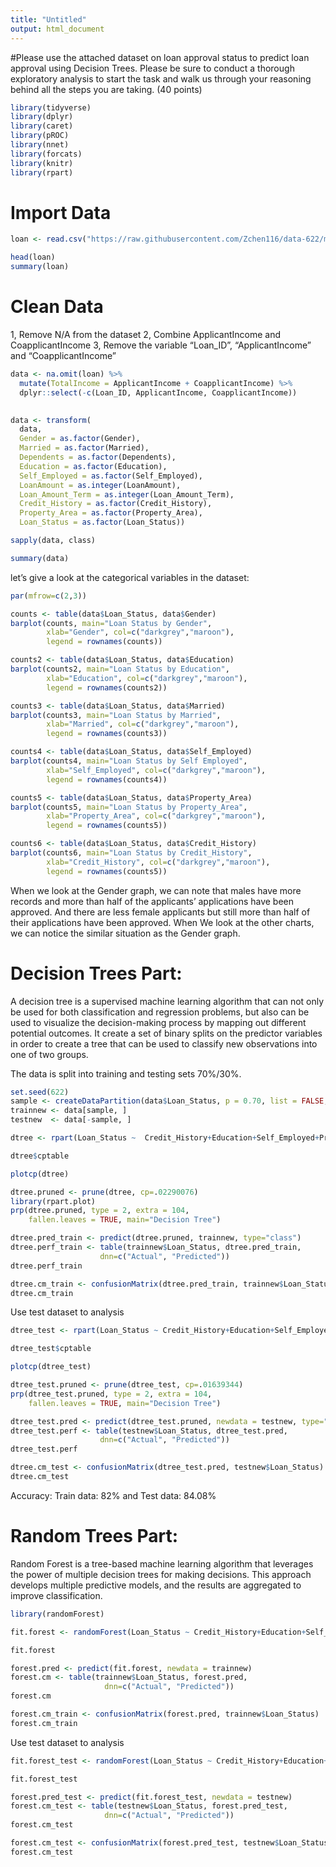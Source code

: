 ---
title: "Untitled"
output: html_document
---

#Please use the attached dataset on loan approval status to predict loan approval using Decision Trees. Please be sure to conduct a thorough exploratory analysis to start the task and walk us through your reasoning behind all the steps you are taking. (40 points)
```{r}
library(tidyverse)
library(dplyr)
library(caret)
library(pROC)
library(nnet)
library(forcats)
library(knitr)
library(rpart)
```

# Import Data
```{r}
loan <- read.csv("https://raw.githubusercontent.com/Zchen116/data-622/main/Loan_approval.csv")
```

```{r}
head(loan)
summary(loan)
```

# Clean Data
1, Remove N/A from the dataset
2, Combine ApplicantIncome and CoapplicantIncome
3, Remove the variable "Loan_ID", "ApplicantIncome" and "CoapplicantIncome"
```{r}
data <- na.omit(loan) %>%
  mutate(TotalIncome = ApplicantIncome + CoapplicantIncome) %>%
  dplyr::select(-c(Loan_ID, ApplicantIncome, CoapplicantIncome))
  
```

```{r}
data <- transform(
  data, 
  Gender = as.factor(Gender),
  Married = as.factor(Married), 
  Dependents = as.factor(Dependents),
  Education = as.factor(Education),
  Self_Employed = as.factor(Self_Employed),
  LoanAmount = as.integer(LoanAmount),
  Loan_Amount_Term = as.integer(Loan_Amount_Term),
  Credit_History = as.factor(Credit_History),
  Property_Area = as.factor(Property_Area),
  Loan_Status = as.factor(Loan_Status))

sapply(data, class)
```

```{r}
summary(data)
```


let's give a look at the categorical variables in the dataset:
```{r}
par(mfrow=c(2,3))

counts <- table(data$Loan_Status, data$Gender)
barplot(counts, main="Loan Status by Gender",
        xlab="Gender", col=c("darkgrey","maroon"),
        legend = rownames(counts))

counts2 <- table(data$Loan_Status, data$Education)
barplot(counts2, main="Loan Status by Education",
        xlab="Education", col=c("darkgrey","maroon"),
        legend = rownames(counts2))

counts3 <- table(data$Loan_Status, data$Married)
barplot(counts3, main="Loan Status by Married",
        xlab="Married", col=c("darkgrey","maroon"),
        legend = rownames(counts3))

counts4 <- table(data$Loan_Status, data$Self_Employed)
barplot(counts4, main="Loan Status by Self Employed",
        xlab="Self_Employed", col=c("darkgrey","maroon"),
        legend = rownames(counts4))

counts5 <- table(data$Loan_Status, data$Property_Area)
barplot(counts5, main="Loan Status by Property_Area",
        xlab="Property_Area", col=c("darkgrey","maroon"),
        legend = rownames(counts5))

counts6 <- table(data$Loan_Status, data$Credit_History)
barplot(counts6, main="Loan Status by Credit_History",
        xlab="Credit_History", col=c("darkgrey","maroon"),
        legend = rownames(counts5))
```


When we look at the Gender graph, we can note that males have more records and more than half of the applicants' applications have been approved. And there are less female applicants but still more than half of their applications have been approved. When We look at the other charts, we can notice the similar situation as the Gender graph. 


# Decision Trees Part:

A decision tree is a supervised machine learning algorithm that can not only be used for both classification and regression problems, but also can be used to visualize the decision-making process by mapping out different potential outcomes. It create a set of binary splits on the predictor variables in order to create a tree that can be used to classify new observations into one of two groups. 

The data is split into training and testing sets 70%/30%.
```{r}
set.seed(622)
sample <- createDataPartition(data$Loan_Status, p = 0.70, list = FALSE, times = 1)
trainnew <- data[sample, ]
testnew  <- data[-sample, ]
```

```{r}
dtree <- rpart(Loan_Status ~  Credit_History+Education+Self_Employed+Property_Area+LoanAmount+TotalIncome,method="class", data=trainnew,parms=list(split="information"))

dtree$cptable
```

```{r}
plotcp(dtree)
```

```{r}
dtree.pruned <- prune(dtree, cp=.02290076)
library(rpart.plot)
prp(dtree.pruned, type = 2, extra = 104,
    fallen.leaves = TRUE, main="Decision Tree")
```

```{r}
dtree.pred_train <- predict(dtree.pruned, trainnew, type="class")
dtree.perf_train <- table(trainnew$Loan_Status, dtree.pred_train,
                    dnn=c("Actual", "Predicted"))
dtree.perf_train
```

```{r}
dtree.cm_train <- confusionMatrix(dtree.pred_train, trainnew$Loan_Status)
dtree.cm_train
```


Use test dataset to analysis
```{r}
dtree_test <- rpart(Loan_Status ~ Credit_History+Education+Self_Employed+Property_Area+LoanAmount+TotalIncome,method="class", data=testnew,parms=list(split="information"))

dtree_test$cptable
```

```{r}
plotcp(dtree_test)
```

```{r}
dtree_test.pruned <- prune(dtree_test, cp=.01639344)
prp(dtree_test.pruned, type = 2, extra = 104,
    fallen.leaves = TRUE, main="Decision Tree")
```

```{r}
dtree_test.pred <- predict(dtree_test.pruned, newdata = testnew, type="class")
dtree_test.perf <- table(testnew$Loan_Status, dtree_test.pred,
                    dnn=c("Actual", "Predicted"))
dtree_test.perf
```

```{r}
dtree.cm_test <- confusionMatrix(dtree_test.pred, testnew$Loan_Status)
dtree.cm_test
```

Accuracy: Train data: 82% and Test data: 84.08%

# Random Trees Part:
Random Forest is a tree-based machine learning algorithm that leverages the power of multiple decision trees for making decisions. This approach develops multiple predictive models, and the results are aggregated to improve classification.
```{r}
library(randomForest)
```

```{r}
fit.forest <- randomForest(Loan_Status ~ Credit_History+Education+Self_Employed+Property_Area+LoanAmount+TotalIncome, data=trainnew)

fit.forest
```

```{r}
forest.pred <- predict(fit.forest, newdata = trainnew)
forest.cm <- table(trainnew$Loan_Status, forest.pred,
                     dnn=c("Actual", "Predicted"))
forest.cm
```

```{r}
forest.cm_train <- confusionMatrix(forest.pred, trainnew$Loan_Status)
forest.cm_train
```


Use test dataset to analysis
```{r}
fit.forest_test <- randomForest(Loan_Status ~ Credit_History+Education+Self_Employed+Property_Area+LoanAmount+TotalIncome, data=testnew)

fit.forest_test
```

```{r}
forest.pred_test <- predict(fit.forest_test, newdata = testnew)
forest.cm_test <- table(testnew$Loan_Status, forest.pred_test,
                     dnn=c("Actual", "Predicted"))
forest.cm_test
```

```{r}
forest.cm_test <- confusionMatrix(forest.pred_test, testnew$Loan_Status)
forest.cm_test
```
